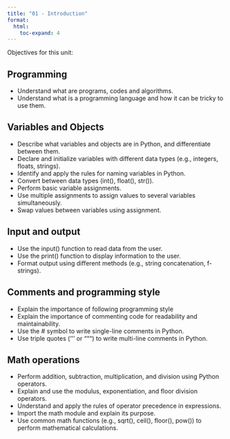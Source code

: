 ---
title: "01 - Introduction"
format:
  html:
    toc-expand: 4
---

Objectives for this unit:

## Programming
- Understand what are programs, codes and algorithms.
- Understand what is a programming language and how it can be tricky to use them.

## Variables and Objects
- Describe what variables and objects are in Python, and differentiate between them.
- Declare and initialize variables with different data types (e.g., integers, floats, strings).
- Identify and apply the rules for naming variables in Python.
- Convert between data types (int(), float(), str()).
- Perform basic variable assignments.
- Use multiple assignments to assign values to several variables simultaneously.
- Swap values between variables using assignment.

## Input and output
- Use the input() function to read data from the user.
- Use the print() function to display information to the user.
- Format output using different methods (e.g., string concatenation, f-strings).

## Comments and programming style
- Explain the importance of following programming style
- Explain the importance of commenting code for readability and maintainability.
- Use the # symbol to write single-line comments in Python.
- Use triple quotes (''' or """) to write multi-line comments in Python.

## Math operations
- Perform addition, subtraction, multiplication, and division using Python operators.
- Explain and use the modulus, exponentiation, and floor division operators.
- Understand and apply the rules of operator precedence in expressions.
- Import the math module and explain its purpose.
- Use common math functions (e.g., sqrt(), ceil(), floor(), pow()) to perform mathematical calculations.